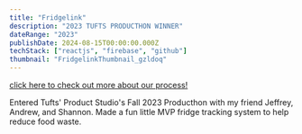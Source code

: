 ```yaml
---
title: "Fridgelink"
description: "2023 TUFTS PRODUCTHON WINNER"
dateRange: "2023"
publishDate: 2024-08-15T00:00:00.000Z
techStack: ["reactjs", "firebase", "github"]
thumbnail: "FridgelinkThumbnail_gzldoq"
---
```



<CldImage
  src="FridgelinkThumbnail_gzldoq"
  width={800}
  height={500}
  class="m-auto rounded-4xl"
/>

[click here to check out more about our process!](https://devpost.com/software/myvoterinfo)

<SectionTitle title="OVERVIEW" />

Entered Tufts' Product Studio's Fall 2023 Producthon with my friend Jeffrey,
Andrew, and Shannon. Made a fun little MVP fridge tracking system to help reduce
food waste.
